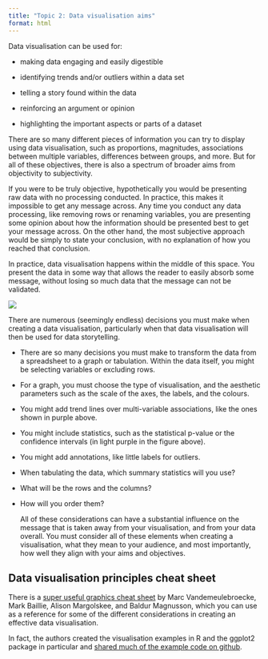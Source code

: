 ```yaml
---
title: "Topic 2: Data visualisation aims"
format: html
---
```


Data visualisation can be used for:

-   making data engaging and easily digestible

-   identifying trends and/or outliers within a data set

-   telling a story found within the data

-   reinforcing an argument or opinion

-   highlighting the important aspects or parts of a dataset

There are so many different pieces of information you can try to display using data visualisation, such as proportions, magnitudes, associations between multiple variables, differences between groups, and more. But for all of these objectives, there is also a spectrum of broader aims from objectivity to subjectivity.

If you were to be truly objective, hypothetically you would be presenting raw data with no processing conducted. In practice, this makes it impossible to get any message across. Any time you conduct any data processing, like removing rows or renaming variables, you are presenting some opinion about how the information should be presented best to get your message across. On the other hand, the most subjective approach would be simply to state your conclusion, with no explanation of how you reached that conclusion.

In practice, data visualisation happens within the middle of this space. You present the data in some way that allows the reader to easily absorb some message, without losing so much data that the message can not be validated.

![](images/week3.2.Aims_of_data_visualisation.jpg){fig-align="center"}

There are numerous (seemingly endless) decisions you must make when creating a data visualisation, particularly when that data visualisation will then be used for data storytelling.

-   There are so many decisions you must make to transform the data from a spreadsheet to a graph or tabulation. Within the data itself, you might be selecting variables or excluding rows.

-   For a graph, you must choose the type of visualisation, and the aesthetic parameters such as the scale of the axes, the labels, and the colours.

-   You might add trend lines over multi-variable associations, like the ones shown in purple above.

-   You might include statistics, such as the statistical p-value or the confidence intervals (in light purple in the figure above).

-   You might add annotations, like little labels for outliers.

-   When tabulating the data, which summary statistics will you use?

-   What will be the rows and the columns?

-   How will you order them?

    All of these considerations can have a substantial influence on the message that is taken away from your visualisation, and from your data overall. You must consider all of these elements when creating a visualisation, what they mean to your audience, and most importantly, how well they align with your aims and objectives.

## Data visualisation principles cheat sheet

There is a [super useful graphics cheat sheet](files/visualization-principles.pdf) by Marc Vandemeulebroecke, Mark Baillie, Alison Margolskee, and Baldur Magnusson, which you can use as a reference for some of the different considerations in creating an effective data visualisation.

In fact, the authors created the visualisation examples in R and the ggplot2 package in particular and [shared much of the example code on github](https://github.com/GraphicsPrinciples/CheatSheet).

